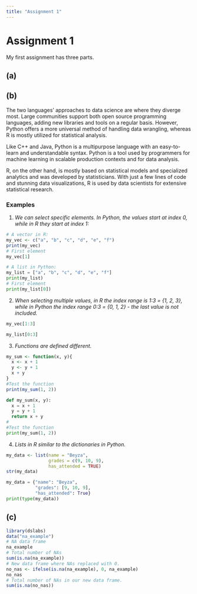 ```yaml
---
title: "Assignment 1"
---
```


# Assignment 1

My first assignment has three parts.

## (a)

## (b)

The two languages' approaches to data science are where they diverge most. Large communities support both open source programming languages, adding new libraries and tools on a regular basis. However, Python offers a more universal method of handling data wrangling, whereas R is mostly utilized for statistical analysis.

Like C++ and Java, Python is a multipurpose language with an easy-to-learn and understandable syntax. Python is a tool used by programmers for machine learning in scalable production contexts and for data analysis.

R, on the other hand, is mostly based on statistical models and specialized analytics and was developed by statisticians. With just a few lines of code and stunning data visualizations, R is used by data scientists for extensive statistical research.

### Examples

1.  *We can select specific elements. In Python, the values start at index 0, while in R they start at index 1:*

```r
# A vector in R:
my_vec <- c("a", "b", "c", "d", "e", "f")
print(my_vec)
# First element
my_vec[1]
```

```python
# A list in Python:
my_list = ["a", "b", "c", "d", "e", "f"]
print(my_list)
# First element
print(my_list[0])
```

2.  *When selecting multiple values, in R the index range is 1:3 = {1, 2, 3}, while in Python the index range 0:3 = {0, 1, 2} - the last value is not included.*

```r
my_vec[1:3]
```

```python
my_list[0:3]
```

3.  *Functions are defined different.*

```r
my_sum <- function(x, y){
  x <- x + 1
  y <- y + 1
  x + y
}
#Test the function
print(my_sum(1, 2))
```

```python
def my_sum(x, y):
  x = x + 1
  y = y + 1
  return x + y
#
#Test the function
print(my_sum(1, 2))
```

4.  *Lists in R similar to the dictionaries in Python.*

```r
my_data <- list(name = "Beyza",
                grades = c(9, 10, 9),
                has_attended = TRUE)
str(my_data)
```

```python
my_data = {"name": "Beyza",
           "grades": [9, 10, 9],
           "has_attended": True}
print(type(my_data))
```

## (c)

```r
library(dslabs)
data("na_example")
# NA data frame
na_example
# Total number of NAs
sum(is.na(na_example))
# New data frame where NAs replaced with 0.
no_nas <- ifelse(is.na(na_example), 0, na_example)
no_nas
# Total number of NAs in our new data frame.
sum(is.na(no_nas))
```
